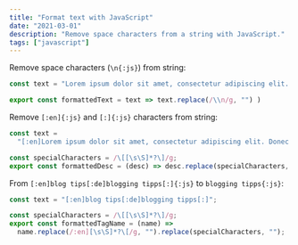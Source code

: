 ```yaml
---
title: "Format text with JavaScript"
date: "2021-03-01"
description: "Remove space characters from a string with JavaScript."
tags: ["javascript"]
---
```


Remove space characters (`\n{:js}`) from string:

```js title="Console"
const text = "Lorem ipsum dolor sit amet, consectetur adipiscing elit. Donec non neque lacus. Nam pulvinar ullamcorper augue quis ornare.\nVestibulum interdum, metus sed commodo auctor, enim elit blandit risus, nec gravida dui velit nec risus.\nCurabitur dapibus risus eu molestie vehicula. Nam a accumsan magna. In consequat rhoncus mollis.\nIn iaculis vulputate maximus. Nam mattis facilisis nisi, eget malesuada augue pretium ut. Sed lacinia ac ipsum vulputate bibendum. Duis purus enim, tincidunt et nunc id, pretium hendrerit metus. Suspendisse potenti.\nAliquam a dapibus turpis."

export const formattedText = text => text.replace(/\\n/g, "") )
```

Remove `[:en]{:js}` and `[:]{:js}` characters from string:

```js title="Console"
const text =
  "[:en]Lorem ipsum dolor sit amet, consectetur adipiscing elit. Donec non neque lacus. Nam pulvinar ullamcorper augue quis ornare.\nVestibulum interdum, metus sed commodo auctor, enim elit blandit risus, nec gravida dui velit nec risus.\nCurabitur dapibus risus eu molestie vehicula. Nam a accumsan magna. In consequat rhoncus mollis.\nIn iaculis vulputate maximus. Nam mattis facilisis nisi, eget malesuada augue pretium ut. Sed lacinia ac ipsum vulputate bibendum. Duis purus enim, tincidunt et nunc id, pretium hendrerit metus. Suspendisse potenti.\nAliquam a dapibus turpis.[:]";

const specialCharacters = /\[[\s\S]*?\]/g;
export const formattedDesc = (desc) => desc.replace(specialCharacters, "");
```

From `[:en]blog tips[:de]blogging tipps[:]{:js}` to `blogging tipps{:js}`:

```js title="Console"
const text = "[:en]blog tips[:de]blogging tipps[:]";

const specialCharacters = /\[[\s\S]*?\]/g;
export const formattedTagName = (name) =>
  name.replace(/:en][\s\S]*?\[/g, "").replace(specialCharacters, "");
```
